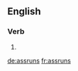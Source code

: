==English==

===Verb===
{{head|en|verb form}}

# {{en-third-person singular of|assrun}}

[[de:assruns]]
[[fr:assruns]]